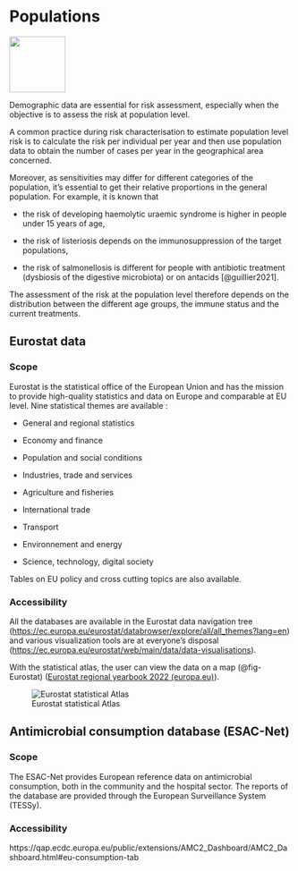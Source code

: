 # Populations

![](images/populations.png){width="100"}

Demographic data are essential for risk assessment, especially when the objective is to assess the risk at population level.

A common practice during risk characterisation to estimate population level risk is to calculate the risk per individual per year and then use population data to obtain the number of cases per year in the geographical area concerned.

Moreover, as sensitivities may differ for different categories of the population, it's essential to get their relative proportions in the general population. For example, it is known that

-   the risk of developing haemolytic uraemic syndrome is higher in people under 15 years of age,

-   the risk of listeriosis depends on the immunosuppression of the target populations,

-   the risk of salmonellosis is different for people with antibiotic treatment (dysbiosis of the digestive microbiota) or on antacids [@guillier2021].

The assessment of the risk at the population level therefore depends on the distribution between the different age groups, the immune status and the current treatments.

## Eurostat data

### Scope

Eurostat is the statistical office of the European Union and has the mission to provide high-quality statistics and data on Europe and comparable at EU level. Nine statistical themes are available :

-   General and regional statistics

-   Economy and finance

-   Population and social conditions

-   Industries, trade and services

-   Agriculture and fisheries

-   International trade

-   Transport

-   Environnement and energy

-   Science, technology, digital society

Tables on EU policy and cross cutting topics are also available.

### Accessibility

All the databases are available in the Eurostat data navigation tree (<https://ec.europa.eu/eurostat/databrowser/explore/all/all_themes?lang=en>) and various visualization tools are at everyone's disposal (<https://ec.europa.eu/eurostat/web/main/data/data-visualisations>). 

With the statistical atlas, the user can view the data on a map (@fig-Eurostat) ([Eurostat regional yearbook 2022 (europa.eu)](https://ec.europa.eu/statistical-atlas/viewer/?mids=BKGCNT,C01M02,CNTOVL&o=1,1,0.7&ch=PEO,C01&center=45.69864,12.05339,4&lcis=C01M02&)).

![Eurostat statistical Atlas](images/eurostat_atlas.png){#fig-Eurostat alt="Eurostat statistical Atlas"}

## **Antimicrobial consumption database (ESAC-Net)**

### Scope

The ESAC-Net provides European reference data on antimicrobial consumption, both in the community and the hospital sector. The reports of the database are provided through the European Surveillance System (TESSy).

### Accessibility

https://qap.ecdc.europa.eu/public/extensions/AMC2_Dashboard/AMC2_Dashboard.html#eu-consumption-tab
